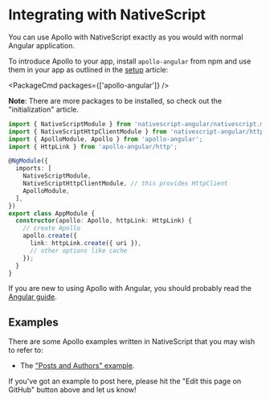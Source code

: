 
# Integrating with NativeScript

You can use Apollo with NativeScript exactly as you would with normal Angular application.

To introduce Apollo to your app, install `apollo-angular` from npm and use them in your app as outlined in the [setup](../get-started) article:

<PackageCmd packages={['apollo-angular']} />

<Callout>**Note**: There are more packages to be installed, so check out the "initialization" article.</Callout>

```ts
import { NativeScriptModule } from 'nativescript-angular/nativescript.module';
import { NativeScriptHttpClientModule } from 'nativescript-angular/http-client';
import { ApolloModule, Apollo } from 'apollo-angular';
import { HttpLink } from 'apollo-angular/http';

@NgModule({
  imports: [
    NativeScriptModule,
    NativeScriptHttpClientModule, // this provides HttpClient
    ApolloModule,
  ],
})
export class AppModule {
  constructor(apollo: Apollo, httpLink: HttpLink) {
    // create Apollo
    apollo.create({
      link: httpLink.create({ uri }),
      // other options like cache
    });
  }
}
```

If you are new to using Apollo with Angular, you should probably read the [Angular guide](/).

## Examples

There are some Apollo examples written in NativeScript that you may wish to refer to:

- The ["Posts and Authors" example](https://github.com/kamilkisiela/apollo-angular-nativescript).

<Callout emoji="👋">
  If you've got an example to post here, please hit the "Edit this page on GitHub" button above and let us know!
</Callout>
